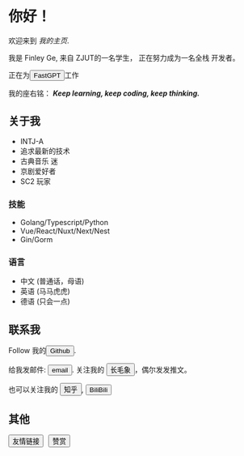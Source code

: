 # 你好！

<Avatar />

欢迎来到 *我的主页*.

我是 Finley Ge,
来自
<HoverComment comment="浙江工业大学">ZJUT</HoverComment>的一名学生，
正在努力成为一名<HoverComment comment="前后软硬">全栈</HoverComment> 开发者。

正在为<Button color="lightblue" link="https://fastgpt.run/"> FastGPT </Button>工作

我的座右铭：
***Keep learning, keep coding, keep thinking.***

## 关于我

- <HoverComment comment="MBTI">INTJ-A</HoverComment>
- 追求最新的技术
- <HoverComment comment="最爱的作曲家是巴赫">古典音乐</HoverComment> 迷
- 京剧爱好者
- <HoverComment comment="星际争霸2, 主族星灵">SC2 玩家</HoverComment>

### 技能

- Golang/Typescript/Python
- Vue/React/Nuxt/Next/Nest
- Gin/Gorm

### 语言

- 中文 (普通话，母语)
- 英语 (马马虎虎)
- 德语 (只会一点)

## 联系我

Follow 我的<Button color="black" link="https://github.com/FinleyGe"> Github </Button>.

给我发邮件: <Button color="pink" link="mailto:finleyge@qq.com"> email </Button>.
关注我的 <Button color="#5A4DDF" link="https://g0v.social/@FinleyGe@g0v.social"> 长毛象 </Button>，偶尔发发推文。

也可以关注我的 <Button color="#0751bc" link="https://www.zhihu.com/people/ge-jun-75-34"> 知乎 </Button>, 
<Button color="pink" link="https://space.bilibili.com/62847286"> BiliBili </Button>

## 其他

<div style="display: flex; flex-direction: row; gap: 10px">
    <Button color="blue" routerLink="link-exchange"> 友情链接 </Button>
    <Button color="yellow" routerLink="donate"> 赞赏 </Button>
</div>
